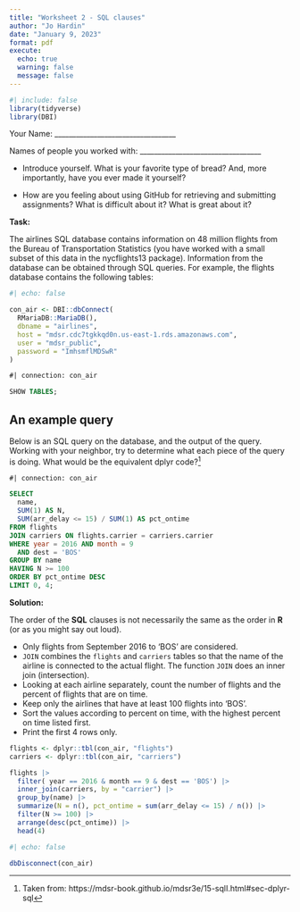 ```yaml
---
title: "Worksheet 2 - SQL clauses"
author: "Jo Hardin"
date: "January 9, 2023"
format: pdf
execute:
  echo: true
  warning: false
  message: false
---
```


```r
#| include: false
library(tidyverse)
library(DBI)
```



Your Name: \_\_\_\_\_\_\_\_\_\_\_\_\_\_\_\_\_\_\_\_\_\_\_\_\_\_\_\_\_\_\_\_\_\_   


Names of people you worked with:  \_\_\_\_\_\_\_\_\_\_\_\_\_\_\_\_\_\_\_\_\_\_\_\_\_\_\_\_\_\_\_\_\_\_   

* Introduce yourself. What is your favorite type of bread? And, more importantly, have you ever made it yourself?

* How are you feeling about using GitHub for retrieving and submitting assignments?  What is difficult about it?  What is great about it?


\medskip
\medskip

**Task:** 

The airlines SQL database contains information on 48 million flights from the Bureau of Transportation Statistics (you have worked with a small subset of this data in the nycflights13 package). Information from the database can be obtained through SQL queries. For example, the flights database contains the following tables:

```r
#| echo: false

con_air <- DBI::dbConnect(
  RMariaDB::MariaDB(),
  dbname = "airlines",
  host = "mdsr.cdc7tgkkqd0n.us-east-1.rds.amazonaws.com",
  user = "mdsr_public",
  password = "ImhsmflMDSwR"
)
```

```sql
#| connection: con_air

SHOW TABLES;
```

\newpage
## An example query

Below is an SQL query on the database, and the output of the query. Working with your neighbor, try to determine what each piece of the query is doing. What would be the equivalent dplyr code?^[Taken from: https://mdsr-book.github.io/mdsr3e/15-sqlI.html#sec-dplyr-sql]

```sql
#| connection: con_air

SELECT
  name,
  SUM(1) AS N,
  SUM(arr_delay <= 15) / SUM(1) AS pct_ontime
FROM flights
JOIN carriers ON flights.carrier = carriers.carrier
WHERE year = 2016 AND month = 9
  AND dest = 'BOS'
GROUP BY name 
HAVING N >= 100
ORDER BY pct_ontime DESC
LIMIT 0, 4;
```



\newpage
**Solution:**

The order of the **SQL** clauses is not necessarily the same as the order in **R** (or as you might say out loud).

* Only flights from September 2016 to 'BOS' are considered.
* `JOIN` combines the `flights` and `carriers` tables so that the name of the airline is connected to the actual flight.  The function `JOIN` does an inner join (intersection).
* Looking at each airline separately, count the number of flights and the percent of flights that are on time.
* Keep only the airlines that have at least 100 flights into 'BOS'.
* Sort the values according to percent on time, with the highest percent on time listed first.
* Print the first 4 rows only.

```r
flights <- dplyr::tbl(con_air, "flights")
carriers <- dplyr::tbl(con_air, "carriers")

flights |> 
  filter( year == 2016 & month == 9 & dest == 'BOS') |>
  inner_join(carriers, by = "carrier") |>
  group_by(name) |>
  summarize(N = n(), pct_ontime = sum(arr_delay <= 15) / n()) |>
  filter(N >= 100) |>
  arrange(desc(pct_ontime)) |>
  head(4)
```



```r
#| echo: false

dbDisconnect(con_air)
```

